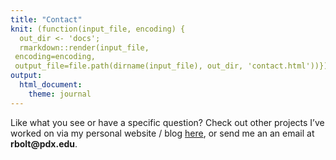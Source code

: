 ```yaml
---
title: "Contact"
knit: (function(input_file, encoding) {
  out_dir <- 'docs';
  rmarkdown::render(input_file,
 encoding=encoding,
 output_file=file.path(dirname(input_file), out_dir, 'contact.html'))})
output:
  html_document:
    theme: journal
---
```


Like what you see or have a specific question? Check out other projects I've worked on via my personal website / blog [here](https://rbolt.netlify.app/), or send me an an email at **rbolt@pdx.edu**.